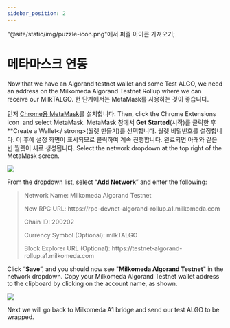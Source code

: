 ```yaml
---
sidebar_position: 2
---
```


"@site/static/img/puzzle-icon.png"에서 퍼즐 아이콘 가져오기;

# 메타마스크 연동

Now that we have an Algorand testnet wallet and some Test ALGO, we need an address on the Milkomeda Algorand Testnet Rollup where we can receive our MilkTALGO. 현 단계에서는 MetaMask를 사용하는 것이 좋습니다.

먼저 [Chrome용 MetaMask](https://chrome.google.com/webstore/detail/metamask/nkbihfbeogaeaoehlefnkodbefgpgknn)를 설치합니다. Then, click the Chrome Extensions icon <img src={puzzleIcon} alt="" className="img-icon" /> and select MetaMask. MetaMask 창에서 **Get Started**(시작)를 클릭한 후 **Create a Wallet</ strong>(월렛 만들기)를 선택합니다. 월렛 비밀번호를 설정합니다. 이 후에 설정 화면이 표시되므로 클릭하여 계속 진행합니다. 완료되면 아래와 같은 빈 월렛이 새로 생성됩니다. Select the network dropdown at the top right of the MetaMask screen.</p>

![](/img/algorand-eth.png)

From the dropdown list, select “**Add Network**” and enter the following:

> Network Name: Milkomeda Algorand Testnet
> 
> <p> New RPC URL: https://rpc-devnet-algorand-rollup.a1.milkomeda.com </p>
> 
> Chain ID: 200202
> 
> Currency Symbol (Optional): milkTALGO
> 
> <p> Block Explorer URL (Optional): https://testnet-algorand-rollup.a1.milkomeda.com </p>
Click “**Save**”, and you should now see "**Milkomeda Algorand Testnet**" in the network dropdown. Copy your Milkomeda Algorand Testnet wallet address to the clipboard by clicking on the account name, as shown.

![](/img/algorand-milk.png)

Next we will go back to Milkomeda A1 bridge and send our test ALGO to be wrapped.
